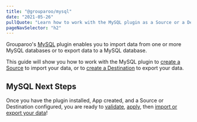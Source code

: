 ```yaml
---
title: "@grouparoo/mysql"
date: "2021-05-26"
pullQuote: "Learn how to work with the MySQL plugin as a Source or a Destination."
pageNavSelector: "h2"
---
```


<PluginDocsLinks plugin="MySQL" />

Grouparoo's [MySQL](https://www.mysql.com/) plugin enables you to import data from one or more MySQL databases or to export data to a MySQL database.

This guide will show you how to work with the MySQL plugin to [create a Source](#create-mysql-source) to import your data, or to [create a Destination](#create-mysql-destination) to export your data.

<PluginDocsInstallation plugin="MySQL" />

<PluginDocsCreateApp plugin="MySQL" />

<ValidateAndApplyConfig headingLevel="h3" />

<PluginDocsColumnarSource plugin="MySQL" />

<PluginDocsColumnarDestination plugin="MySQL" />

## MySQL Next Steps

Once you have the plugin installed, App created, and a Source or Destination configured, you are ready to [validate](/docs/cli/config#validate), [apply](/docs/cli/config#apply), then [import or export your data](/docs/cli/run#run)!
